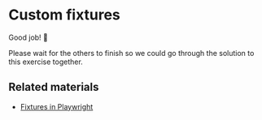 # Custom fixtures

Good job! 👏

Please wait for the others to finish so we could go through the solution to this exercise together.

## Related materials

- [Fixtures in Playwright](https://playwright.dev/docs/test-fixtures)
